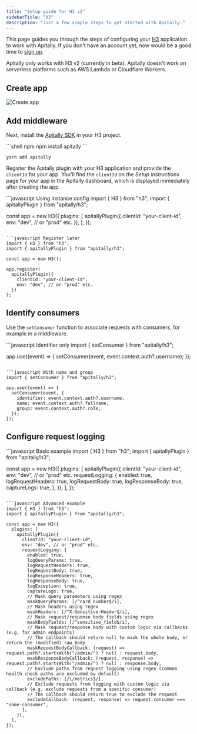 ```yaml
---
title: "Setup guide for H3 v2"
sidebarTitle: "H3"
description: "Just a few simple steps to get started with Apitally."
---
```



This page guides you through the steps of configuring your [H3](https://h3.dev) application to work with Apitally. If you don't have an account yet, now would be a good time to [sign up](https://app.apitally.io/?signup).

<SetupGuideStartSnippet framework="H3" />

<Note>Apitally only works with H3 v2 (currently in beta).</Note>
<Warning>Apitally doesn't work on serverless platforms such as AWS Lambda or Cloudflare Workers.</Warning>

## Create app

<CreateAppSnippet1 framework="H3" />

<img src="https://assets.apitally.io/docs/2025-07-08/create-app.webp" alt="Create app" className="rounded-xl" />

<CreateAppSnippet2 />

## Add middleware

Next, install the [Apitally SDK](https://www.npmjs.com/package/apitally) in your H3 project.

<CodeGroup>
```shell npm
npm install apitally
```

```shell yarn
yarn add apitally
```
</CodeGroup>

Register the Apitally plugin with your H3 application and provide the `clientId` for your app.
You'll find the `clientId` on the _Setup instructions_ page for your app in the Apitally dashboard, which is displayed immediately after creating the app.

<CodeGroup>
```javascript Using instance config
import { H3 } from "h3";
import { apitallyPlugin } from "apitally/h3";

const app = new H3({
  plugins: [
    apitallyPlugin({
      clientId: "your-client-id",
      env: "dev", // or "prod" etc.
    }),
  ],
});
```

```javascript Register later
import { H3 } from "h3";
import { apitallyPlugin } from "apitally/h3";

const app = new H3();

app.register(
  apitallyPlugin({
    clientId: "your-client-id",
    env: "dev", // or "prod" etc.
  })
);
```
</CodeGroup>

<Snippet file="add-middleware-check.mdx" />

## Identify consumers

<Snippet file="identify-consumers.mdx" />

Use the `setConsumer` function to associate requests with consumers, for example in a middleware.

<CodeGroup>
```javascript Identifier only
import { setConsumer } from "apitally/h3";

app.use((event) => {
  setConsumer(event, event.context.auth?.username);
});
```

```javascript With name and group
import { setConsumer } from "apitally/h3";

app.use((event) => {
  setConsumer(event, {
    identifier: event.context.auth?.username,
    name: event.context.auth?.fullname,
    group: event.context.auth?.role,
  });
});
```
</CodeGroup>

<Snippet file="identify-consumers-check.mdx" />

## Configure request logging

<RequestLoggingConfigSnippet language="javascript" />

<CodeGroup>
```javascript Basic example
import { H3 } from "h3";
import { apitallyPlugin } from "apitally/h3";

const app = new H3({
  plugins: [
    apitallyPlugin({
      clientId: "your-client-id",
      env: "dev", // or "prod" etc.
      requestLogging: {
        enabled: true,
        logRequestHeaders: true,
        logRequestBody: true,
        logResponseBody: true,
        captureLogs: true,
      },
    }),
  ],
});
```

```javascript Advanced example
import { H3 } from "h3";
import { apitallyPlugin } from "apitally/h3";

const app = new H3({
  plugins: [
    apitallyPlugin({
      clientId: "your-client-id",
      env: "dev", // or "prod" etc.
      requestLogging: {
        enabled: true,
        logQueryParams: true,
        logRequestHeaders: true,
        logRequestBody: true,
        logResponseHeaders: true,
        logResponseBody: true,
        logException: true,
        captureLogs: true,
        // Mask query parameters using regex
        maskQueryParams: [/^card_number$/i],
        // Mask headers using regex
        maskHeaders: [/^X-Sensitive-Header$/i],
        // Mask request/response body fields using regex
        maskBodyFields: [/^sensitive_field$/i],
        // Mask request/response body with custom logic via callbacks (e.g. for admin endpoints)
        // The callback should return null to mask the whole body, or return the (modified) raw body
        maskRequestBodyCallback: (request) => request.path?.startsWith("/admin/") ? null : request.body,
        maskResponseBodyCallback: (request, response) => request.path?.startsWith("/admin/") ? null : response.body,
        // Exclude paths from request logging using regex (common health check paths are excluded by default)
        excludePaths: [/\/metrics$/],
        // Exclude requests from logging with custom logic via callback (e.g. exclude requests from a specific consumer)
        // The callback should return true to exclude the request
        excludeCallback: (request, response) => request.consumer === "some-consumer",
      },
    }),
  ],
});
```
</CodeGroup>

<Snippet file="configure-request-logging-check.mdx" />
